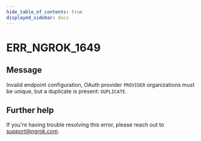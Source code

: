 ```yaml
---
hide_table_of_contents: true
displayed_sidebar: docs
---
```



# ERR_NGROK_1649

## Message

Invalid endpoint configuration, OAuth provider `PROVIDER` organizations must be unique, but a duplicate is present: `DUPLICATE`.

<ErrorDetails error="err_ngrok_1649" />

## Further help

If you're having trouble resolving this error, please reach out to [support@ngrok.com](mailto:support@ngrok.com?subject=Help%20with%20ERR_NGROK_1649).
